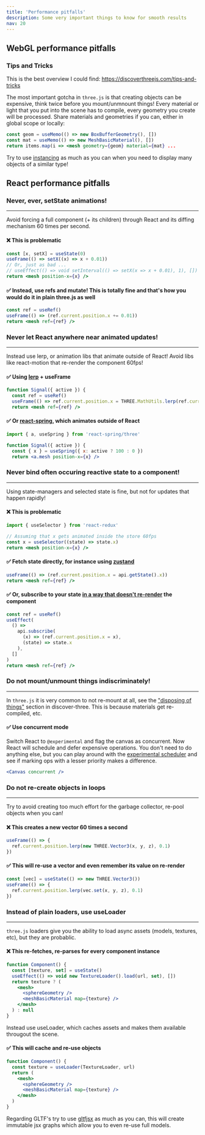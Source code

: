 ```yaml
---
title: 'Performance pitfalls'
description: Some very important things to know for smooth results
nav: 20
---
```


## WebGL performance pitfalls

### Tips and Tricks <a id="tips-and-tricks"></a>

This is the best overview I could find: https://discoverthreejs.com/tips-and-tricks

The most important gotcha in `three.js` is that creating objects can be expensive, think twice before you mount/unmnount things! Every material or light that you put into the scene has to compile, every geometry you create will be processed. Share materials and geometries if you can, either in global scope or locally:

```jsx
const geom = useMemo(() => new BoxBufferGeometry(), [])
const mat = useMemo(() => new MeshBasicMaterial(), [])
return items.map(i => <mesh geometry={geom} material={mat} ...
```

Try to use [instancing](https://codesandbox.io/s/r3f-instanced-colors-8fo01) as much as you can when you need to display many objects of a similar type!

## React performance pitfalls

### Never, ever, setState animations! <a id="never-ever-set-state"></a>

---

Avoid forcing a full component (+ its children) through React and its diffing mechanism 60 times per second.

#### ❌ This is problematic

```jsx
const [x, setX] = useState(0)
useFrame(() => setX((x) => x + 0.01))
// Or, just as bad ...
// useEffect(() => void setInterval(() => setX(x => x + 0.01), 1), [])
return <mesh position-x={x} />
```

#### ✅ Instead, use refs and mutate! This is totally fine and that's how you would do it in plain three.js as well

```jsx
const ref = useRef()
useFrame(() => (ref.current.position.x += 0.01))
return <mesh ref={ref} />
```

### Never let React anywhere near animated updates! <a id="never-let-react-animate"></a>

---

Instead use lerp, or animation libs that animate outside of React! Avoid libs like react-motion that re-render the component 60fps!

#### ✅ Using [lerp](https://github.com/mattdesl/lerp) + useFrame

```jsx
function Signal({ active }) {
  const ref = useRef()
  useFrame(() => ref.current.position.x = THREE.MathUtils.lerp(ref.current.position.x, active ? 100 : 0, 0.1))
  return <mesh ref={ref} />
```

#### ✅ Or [react-spring](https://github.com/react-spring/react-spring), which animates outside of React

```jsx
import { a, useSpring } from 'react-spring/three'

function Signal({ active }) {
  const { x } = useSpring({ x: active ? 100 : 0 })
  return <a.mesh position-x={x} />
```

### Never bind often occuring reactive state to a component! <a id="never-bind-reactive-component"></a>

---

Using state-managers and selected state is fine, but not for updates that happen rapidly!

#### ❌ This is problematic

```jsx
import { useSelector } from 'react-redux'

// Assuming that x gets animated inside the store 60fps
const x = useSelector((state) => state.x)
return <mesh position-x={x} />
```

#### ✅ Fetch state directly, for instance using [zustand](https://github.com/react-spring/zustand)

```jsx
useFrame(() => (ref.current.position.x = api.getState().x))
return <mesh ref={ref} />
```

#### ✅ Or, subscribe to your state [in a way that doesn't re-render](https://github.com/react-spring/zustand#transient-updates-for-often-occuring-state-changes) the component

```jsx
const ref = useRef()
useEffect(
  () =>
    api.subscribe(
      (x) => (ref.current.position.x = x),
      (state) => state.x
    ),
  []
)
return <mesh ref={ref} />
```

### Do not mount/unmount things indiscriminately! <a id="do-not-mount-unmount-indiscriminately"></a>

---

In `three.js` it is very common to not re-mount at all, see the ["disposing of things"](https://discoverthreejs.com/tips-and-tricks/) section in discover-three. This is because materials get re-compiled, etc.

#### ✅ Use concurrent mode

Switch React to `@experimental` and flag the canvas as concurrent. Now React will schedule and defer expensive operations. You don't need to do anything else, but you can play around with the [experimental scheduler](https://github.com/drcmda/scheduler-test) and see if marking ops with a lesser priority makes a difference.

```jsx
<Canvas concurrent />
```

### Do not re-create objects in loops

---

Try to avoid creating too much effort for the garbage collector, re-pool objects when you can!

#### ❌ This creates a new vector 60 times a second

```jsx
useFrame(() => {
  ref.current.position.lerp(new THREE.Vector3(x, y, z), 0.1)
})
```

#### ✅ This will re-use a vector and even remember its value on re-render

```jsx
const [vec] = useState(() => new THREE.Vector3())
useFrame(() => {
  ref.current.position.lerp(vec.set(x, y, z), 0.1)
})
```

### Instead of plain loaders, use useLoader

---

`three.js` loaders give you the ability to load async assets (models, textures, etc), but they are probablic.

#### ❌ This re-fetches, re-parses for every component instance

```jsx
function Component() {
  const [texture, set] = useState()
  useEffect(() => void new TextureLoader().load(url, set), [])
  return texture ? (
    <mesh>
      <sphereGeometry />
      <meshBasicMaterial map={texture} />
    </mesh>
  ) : null
}
```

Instead use useLoader, which caches assets and makes them available througout the scene.

#### ✅ This will cache and re-use objects

```jsx
function Component() {
  const texture = useLoader(TextureLoader, url)
  return (
    <mesh>
      <sphereGeometry />
      <meshBasicMaterial map={texture} />
    </mesh>
  )
}
```

Regarding GLTF's try to use [gltfjsx](https://github.com/pmndrs/gltfjsx) as much as you can, this will create immutable jsx graphs which allow you to even re-use full models.
